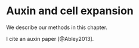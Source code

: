 # Auxin and cell expansion

We describe our methods in this chapter.

I cite an auxin paper [@Abley2013].